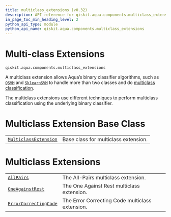 ```yaml
---
title: multiclass_extensions (v0.32)
description: API reference for qiskit.aqua.components.multiclass_extensions in qiskit v0.32
in_page_toc_min_heading_level: 2
python_api_type: module
python_api_name: qiskit.aqua.components.multiclass_extensions
---
```


<span id="module-qiskit.aqua.components.multiclass_extensions" />

<span id="qiskit-aqua-components-multiclass-extensions" />

<span id="multi-class-extensions-qiskit-aqua-components-multiclass-extensions" />

# Multi-class Extensions

`qiskit.aqua.components.multiclass_extensions`

A multiclass extension allows Aqua’s binary classifier algorithms, such as [`QSVM`](qiskit.aqua.algorithms.QSVM "qiskit.aqua.algorithms.QSVM") and [`SklearnSVM`](qiskit.aqua.algorithms.SklearnSVM "qiskit.aqua.algorithms.SklearnSVM") to handle more than two classes and do [multiclass classification](https://en.wikipedia.org/wiki/Multiclass_classification).

The multiclass extensions use different techniques to perform multiclass classification using the underlying binary classifier.

# Multiclass Extension Base Class

|                                                                                                                                                              |                                      |
| ------------------------------------------------------------------------------------------------------------------------------------------------------------ | ------------------------------------ |
| [`MulticlassExtension`](qiskit.aqua.components.multiclass_extensions.MulticlassExtension "qiskit.aqua.components.multiclass_extensions.MulticlassExtension") | Base class for multiclass extension. |

# Multiclass Extensions

|                                                                                                                                                              |                                                 |
| ------------------------------------------------------------------------------------------------------------------------------------------------------------ | ----------------------------------------------- |
| [`AllPairs`](qiskit.aqua.components.multiclass_extensions.AllPairs "qiskit.aqua.components.multiclass_extensions.AllPairs")                                  | The All-Pairs multiclass extension.             |
| [`OneAgainstRest`](qiskit.aqua.components.multiclass_extensions.OneAgainstRest "qiskit.aqua.components.multiclass_extensions.OneAgainstRest")                | The One Against Rest multiclass extension.      |
| [`ErrorCorrectingCode`](qiskit.aqua.components.multiclass_extensions.ErrorCorrectingCode "qiskit.aqua.components.multiclass_extensions.ErrorCorrectingCode") | The Error Correcting Code multiclass extension. |

